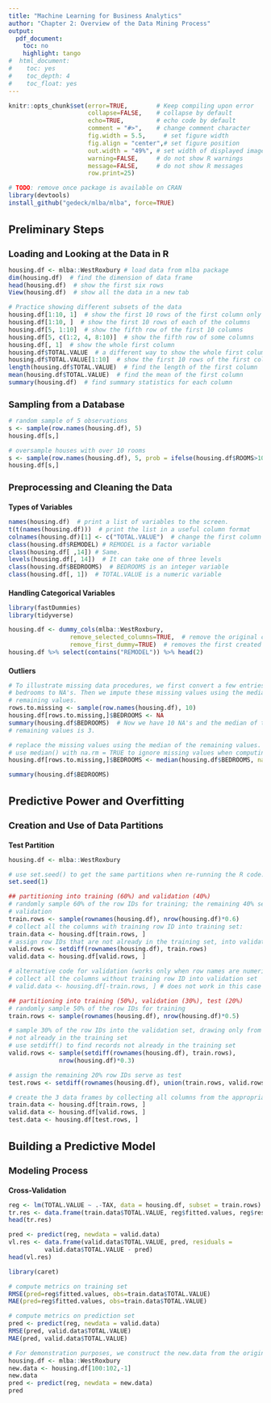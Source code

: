```yaml
---
title: "Machine Learning for Business Analytics"
author: "Chapter 2: Overview of the Data Mining Process"
output:
  pdf_document:
    toc: no
    highlight: tango
#  html_document:
#    toc: yes
#    toc_depth: 4
#    toc_float: yes
---
```

<style>
h1.title { font-size: 28px; }
h1 { font-size: 22px; }
h2 { font-size: 18px; }
h3 { font-size: 14px; }
h4 { font-size: 12px; }
</style>
```r
knitr::opts_chunk$set(error=TRUE,        # Keep compiling upon error
                      collapse=FALSE,    # collapse by default
                      echo=TRUE,         # echo code by default
                      comment = "#>",    # change comment character
                      fig.width = 5.5,     # set figure width
                      fig.align = "center",# set figure position
                      out.width = "49%", # set width of displayed images
                      warning=FALSE,     # do not show R warnings
                      message=FALSE,     # do not show R messages
                      row.print=25)
```


```r
# TODO: remove once package is available on CRAN
library(devtools)
install_github("gedeck/mlba/mlba", force=TRUE)
```

# Preliminary Steps 
## Loading and Looking at the Data in R
```r
housing.df <- mlba::WestRoxbury # load data from mlba package
dim(housing.df)  # find the dimension of data frame
head(housing.df)  # show the first six rows
View(housing.df)  # show all the data in a new tab

# Practice showing different subsets of the data
housing.df[1:10, 1]  # show the first 10 rows of the first column only
housing.df[1:10, ]  # show the first 10 rows of each of the columns
housing.df[5, 1:10]  # show the fifth row of the first 10 columns
housing.df[5, c(1:2, 4, 8:10)]  # show the fifth row of some columns
housing.df[, 1]  # show the whole first column
housing.df$TOTAL.VALUE  # a different way to show the whole first column
housing.df$TOTAL.VALUE[1:10]  # show the first 10 rows of the first column
length(housing.df$TOTAL.VALUE)  # find the length of the first column
mean(housing.df$TOTAL.VALUE)  # find the mean of the first column
summary(housing.df)  # find summary statistics for each column
```

## Sampling from a Database
```r
# random sample of 5 observations
s <- sample(row.names(housing.df), 5)
housing.df[s,]

# oversample houses with over 10 rooms
s <- sample(row.names(housing.df), 5, prob = ifelse(housing.df$ROOMS>10, 0.9, 0.01))
housing.df[s,]
```

## Preprocessing and Cleaning the Data
### Types of Variables
```r
names(housing.df)  # print a list of variables to the screen.
t(t(names(housing.df)))  # print the list in a useful column format
colnames(housing.df)[1] <- c("TOTAL.VALUE")  # change the first column's name
class(housing.df$REMODEL) # REMODEL is a factor variable
class(housing.df[ ,14]) # Same.
levels(housing.df[, 14])  # It can take one of three levels
class(housing.df$BEDROOMS)  # BEDROOMS is an integer variable
class(housing.df[, 1])  # TOTAL.VALUE is a numeric variable
```

### Handling Categorical Variables
```r
library(fastDummies)
library(tidyverse)

housing.df <- dummy_cols(mlba::WestRoxbury,
                 remove_selected_columns=TRUE,  # remove the original column
                 remove_first_dummy=TRUE)  # removes the first created dummy variable
housing.df %>% select(contains("REMODEL")) %>% head(2)
```

### Outliers
```r
# To illustrate missing data procedures, we first convert a few entries for
# bedrooms to NA's. Then we impute these missing values using the median of the
# remaining values.
rows.to.missing <- sample(row.names(housing.df), 10)
housing.df[rows.to.missing,]$BEDROOMS <- NA
summary(housing.df$BEDROOMS)  # Now we have 10 NA's and the median of the
# remaining values is 3.

# replace the missing values using the median of the remaining values.
# use median() with na.rm = TRUE to ignore missing values when computing the median.
housing.df[rows.to.missing,]$BEDROOMS <- median(housing.df$BEDROOMS, na.rm = TRUE)

summary(housing.df$BEDROOMS)
```

# Predictive Power and Overfitting
## Creation and Use of Data Partitions
### Test Partition
```r
housing.df <- mlba::WestRoxbury

# use set.seed() to get the same partitions when re-running the R code.
set.seed(1)

## partitioning into training (60%) and validation (40%)
# randomly sample 60% of the row IDs for training; the remaining 40% serve as
# validation
train.rows <- sample(rownames(housing.df), nrow(housing.df)*0.6)
# collect all the columns with training row ID into training set:
train.data <- housing.df[train.rows, ]
# assign row IDs that are not already in the training set, into validation
valid.rows <- setdiff(rownames(housing.df), train.rows)
valid.data <- housing.df[valid.rows, ]

# alternative code for validation (works only when row names are numeric):
# collect all the columns without training row ID into validation set
# valid.data <- housing.df[-train.rows, ] # does not work in this case

## partitioning into training (50%), validation (30%), test (20%)
# randomly sample 50% of the row IDs for training
train.rows <- sample(rownames(housing.df), nrow(housing.df)*0.5)

# sample 30% of the row IDs into the validation set, drawing only from records
# not already in the training set
# use setdiff() to find records not already in the training set
valid.rows <- sample(setdiff(rownames(housing.df), train.rows),
              nrow(housing.df)*0.3)

# assign the remaining 20% row IDs serve as test
test.rows <- setdiff(rownames(housing.df), union(train.rows, valid.rows))

# create the 3 data frames by collecting all columns from the appropriate rows
train.data <- housing.df[train.rows, ]
valid.data <- housing.df[valid.rows, ]
test.data <- housing.df[test.rows, ]
```

# Building a Predictive Model
## Modeling Process
### Cross-Validation
```r
reg <- lm(TOTAL.VALUE ~ .-TAX, data = housing.df, subset = train.rows) # remove TAX
tr.res <- data.frame(train.data$TOTAL.VALUE, reg$fitted.values, reg$residuals)
head(tr.res)
```

```r
pred <- predict(reg, newdata = valid.data)
vl.res <- data.frame(valid.data$TOTAL.VALUE, pred, residuals =
          valid.data$TOTAL.VALUE - pred)
head(vl.res)
```

```r
library(caret)

# compute metrics on training set
RMSE(pred=reg$fitted.values, obs=train.data$TOTAL.VALUE)
MAE(pred=reg$fitted.values, obs=train.data$TOTAL.VALUE)

# compute metrics on prediction set
pred <- predict(reg, newdata = valid.data)
RMSE(pred, valid.data$TOTAL.VALUE)
MAE(pred, valid.data$TOTAL.VALUE)
```

```r
# For demonstration purposes, we construct the new.data from the original dataset
housing.df <- mlba::WestRoxbury
new.data <- housing.df[100:102,-1]
new.data
pred <- predict(reg, newdata = new.data)
pred
```

